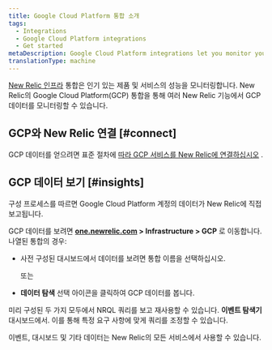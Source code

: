 ```yaml
---
title: Google Cloud Platform 통합 소개
tags:
  - Integrations
  - Google Cloud Platform integrations
  - Get started
metaDescription: Google Cloud Platform integrations let you monitor your GCP data in New Relic.
translationType: machine
---
```


[New Relic 인프라](/docs/infrastructure/new-relic-infrastructure/getting-started/introduction-new-relic-infrastructure) 통합은 인기 있는 제품 및 서비스의 성능을 모니터링합니다. New Relic의 Google Cloud Platform(GCP) 통합을 통해 여러 New Relic 기능에서 GCP 데이터를 모니터링할 수 있습니다.

## GCP와 New Relic 연결 [#connect]

GCP 데이터를 얻으려면 표준 절차에 [따라 GCP 서비스를 New Relic에 연결하십시오](/docs/infrastructure/gcp-integrations) .

## GCP 데이터 보기 [#insights]

구성 프로세스를 따르면 Google Cloud Platform 계정의 데이터가 New Relic에 직접 보고됩니다.

GCP 데이터를 보려면 **[one.newrelic.com](https://one.newrelic.com/all-capabilities) > Infrastructure > GCP** 로 이동합니다. 나열된 통합의 경우:

* 사전 구성된 대시보드에서 데이터를 보려면 통합 이름을 선택하십시오.

  또는

* **데이터 탐색** 선택 <Icon name="fe-database"/>아이콘을 클릭하여 GCP 데이터를 봅니다.

미리 구성된 두 가지 모두에서 NRQL 쿼리를 보고 재사용할 수 있습니다. <InlinePopover type="dashboards"/>**이벤트 탐색기** 대시보드에서. 이를 통해 특정 요구 사항에 맞게 쿼리를 조정할 수 있습니다.

이벤트, 대시보드 및 기타 데이터는 New Relic의 모든 서비스에서 사용할 수 있습니다.